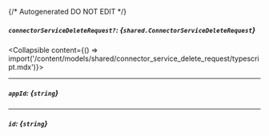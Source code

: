 {/* Autogenerated DO NOT EDIT  */}

##### `connectorServiceDeleteRequest?`: *{`shared.ConnectorServiceDeleteRequest`}*
<Collapsible content={() => import('/content/models/shared/connector_service_delete_request/typescript.mdx')}>
</Collapsible>

---
##### `appId`: *{`string`}*

---
##### `id`: *{`string`}*

